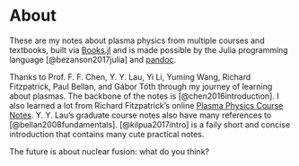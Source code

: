 # About {#sec-about}

These are my notes about plasma physics from multiple courses and textbooks, built via [Books.jl](https://books.huijzer.xyz) and is made possible by the Julia programming language [@bezanson2017julia] and [pandoc](https://github.com/jgm/pandoc).

Thanks to Prof. F. F. Chen, Y. Y. Lau, Yi Li, Yuming Wang, Richard Fitzpatrick, Paul Bellan, and Gábor Tóth through my journey of learning about plasmas. The backbone of the notes is [@chen2016introduction]. I also learned a lot from Richard Fitzpatrick's online [Plasma Physics Course Notes](https://farside.ph.utexas.edu/teaching/plasma/Plasmahtml). Y. Y. Lau's graduate course notes also have many references to [@bellan2008fundamentals]. [@kilpua2017intro] is a faily short and concise introduction that contains many cute practical notes.

The future is about nuclear fusion: what do you think?